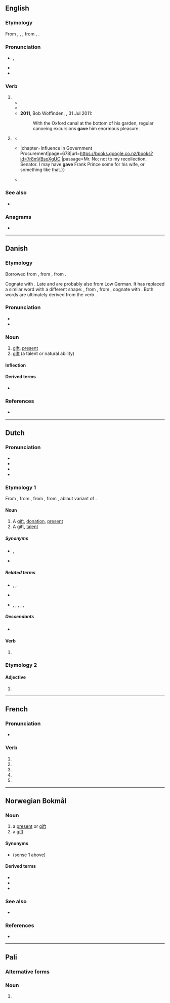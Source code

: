 {{also|gavé|gåve}}
==English==
{{slim-wikipedia|dab=gave}}

===Etymology===
From {{inh|en|enm|gaf}}, {{m|enm|yaf}}, {{m|enm|ȝaf}}, from {{inh|en|ang|ġæf}}, {{m|ang|ġeaf}}.

===Pronunciation===
* {{a|UK|US}} {{enPR|gāv}}, {{IPA|en|/ɡeɪv/}}
* {{audio|en|en-us-gave.ogg|Audio (US)}}
* {{rhymes|en|eɪv|s=1}}

===Verb===
{{head|en|verb form}}

# {{en-simple past of|give}}
#* {{RQ:Shakespeare Henry 6-1|text=I '''gaue''' thee Life, and rescu'd thee from Death.}}
#* {{RQ:Austen Emma|text=The superior degree of confidence towards Harriet, which this one article marked, '''gave''' her severe pain.}}
#* '''2011''', Bob Woffinden, ''{{w|The Guardian}}'', 31 Jul 2011:
#*: With the Oxford canal at the bottom of his garden, regular canoeing excursions '''gave''' him enormous pleasure.
# {{lb|en|colloquial|nonstandard}} {{past participle of|en|give|nocat=1}}
#* {{quote-book|en|year=c. 1916|publisher2={{w|Stanford University Press}}|author={{w|Ring W. Lardner}}|isbn2=9780804729635|title=The Courtship of T. Dorgan|newversion=republished in|title2=The Annotated Baseball Stories of Ring W. Lardner, 1914-1919|year2=1995|page2=297|2ndauthor=George W. Hilton|url2=https://books.google.co.nz/books?id=ABxt2BIx88C|passage= Well I suppose you will wonder what has happened to change my mind and if somebody has '''gave''' me a birthday present of $600.00 or something.}}
#* {{quote-book|en|year=1951|publisher=U.S. Government Printing Office|title=Hearing before the Investigations Subcommittee of the Committee of Expenditures in the Executive Departments{{...}}|chapter=Influence in Government Procurement|page=678|url=https://books.google.co.nz/books?id=7r8mVBsoXgUC |passage=Mr. {{smallcaps|Green.}} No; not to my recollection, Senator. I may have '''gave''' Frank Prince some for his wife, or something like that.}}
#* {{quote-book|en|date=10 August 2012|publisher= Birlinn|title=A Chancer|author=James Kelman |isbn=9780857901446|page=6|url=https://books.google.co.nz/books?id=eMm8BQAAQBAJ |passage=I'm talking about redundancies, he said, that's what I'm talking about. And [[yous]] better get bloody used to the idea. One of the men shrugged: Ach well, we knew it was coming. That's as maybe but they should've '''gave''' us notice. Formal.}}

===See also===
* {{l|en|given}}

===Anagrams===
* {{anagrams|en|a=aegv|EVGA|Vega|vega}}

----

==Danish==

===Etymology===
Borrowed from {{der|da|gml|gābe}}, from {{der|da|osx|*gāva}}, from {{der|da|gmw-pro|*gābā||gift, giving}}.

Cognate with {{cog|de|Gabe}}. Late {{cog|non|gáfa}} and {{cog|sv|gåva}} are probably also from Low German. It has replaced a similar word with a different shape: {{noncog|da|gæv||feed}}, from {{der|da|non|gjǫf||gift}}, from {{der|da|gem-pro|*gebō}}, cognate with {{cog|got|𐌲𐌹𐌱𐌰}}. Both words are ultimately derived from the verb {{m|gem-pro|*gebaną||to give}}.

===Pronunciation===
* {{IPA|da|[ˈɡ̊æːʋə]|[ˈɡ̊æːʊ]}}
* {{rhymes|da|aːvə}}

===Noun===
{{da-noun|n|r}}

# [[gift]], [[present]]
# [[gift]] (a talent or natural ability)

====Inflection====
{{da-decl|n|r}}

====Derived terms====
* {{l|da|julegave}}

===References===
* {{R:DDO}}

----

==Dutch==

===Pronunciation===
* {{IPA|nl|/ˈɣaːvə/}}
* {{audio|nl|Nl-gave.ogg|Audio}}
* {{hyphenation|nl|ga|ve}}
* {{rhymes|nl|aːvə}}

===Etymology 1===
From {{inh|nl|dum|gave}}, from {{inh|nl|odt|gāva}}, from {{inh|nl|gmw-pro|*gābā}}, from {{inh|nl|gem-pro|*gēbǭ}}, ablaut variant of {{m|gem-pro|*gebō}}.

====Noun====
{{nl-noun|f|-en|pl2=-s|gavetje|dim2=gaafje}}

# A [[gift]], [[donation]], [[present]]
# A gift, [[talent]]

=====Synonyms=====
* {{sense|donation}} {{l|nl|geschenk}}, {{l|nl|gift}}
* {{sense|talent}} {{l|nl|talent}}

=====Related terms=====
* {{l|nl|geven}}, {{l|nl|gift}}, {{l|nl|gif}}
* {{l|nl|morgengave}}
* {{l|nl|doorgave}}, {{l|nl|opgave}}, {{l|nl|overgave}}, {{l|nl|toegave}}, {{l|nl|uitgave}}, {{l|nl|weergave}}

=====Descendants=====
* {{desc|dcr|[[gaaf]], [[gaeven]]}}

====Verb====
{{head|nl|verb form}}

# {{nl-verb form of|n=sg|t=past|m=subj|geven}}

===Etymology 2===

====Adjective====
{{head|nl|adjective form}}

# {{nl-adj form of|infl|gaaf}}

----

==French==

===Pronunciation===
* {{audio|fr|LL-Q150 (fra)-Poslovitch-gave.wav|Audio}}

===Verb===
{{head|fr|verb form}}

# {{inflection of|fr|gaver||1|s|pres|indc}}
# {{inflection of|fr|gaver||3|s|pres|indc}}
# {{inflection of|fr|gaver||1|s|pres|subj}}
# {{inflection of|fr|gaver||3|s|pres|subj}}
# {{inflection of|fr|gaver||2|s|impr}}

----

==Norwegian Bokmål==

===Noun===
{{nb-noun-c}}

# a [[present]] or [[gift]] {{gloss|something given to someone, e.g. for Christmas or a birthday}}
# a [[gift]] {{gloss|a talent or natural ability}}

====Synonyms====
* {{l|nb|presang}} (sense 1 above)

====Derived terms====
* {{l|nb|bryllupsgave}}
* {{l|nb|gavekort}}
* {{l|nb|julegave}}

===See also===
* {{l-nn|gåve}}

===References===
* {{R:The Bokmål Dictionary}}

----

==Pali==

===Alternative forms===
{{pi-alt|Latn=gave}}

===Noun===
{{head|pi|noun form}}

# {{inflection of|pi|go||loc|s|t=cow, ox, bull}}